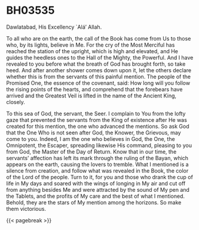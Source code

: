 # BH03535 {#sec-bh03535 .unnumbered}

Dawlatabad, His Excellency \`Alá' Allah.

To all who are on the earth, the call of the Book has come from Us to those who, by its lights, believe in Me. For the cry of the Most Merciful has reached the station of the upright, which is high and elevated, and He guides the heedless ones to the Hall of the Mighty, the Powerful. And I have revealed to you before what the breath of God has brought forth, so take heed. And after another shower comes down upon it, let the others declare whether this is from the servants of this painful mention. The people of the Promised One, the essence of the covenant, said: How long will you follow the rising points of the hearts, and comprehend that the forebears have arrived and the Greatest Veil is lifted in the name of the Ancient King, closely.

To this sea of God, the servant, the Seer. I complain to You from the lofty gaze that prevented the servants from the King of existence after He was created for this mention, the one who advanced the mentions. So ask God that the One Who is not seen after God, the Knower, the Grievous, may come to you. Indeed, I am the one who believes in God, the One, the Omnipotent, the Escaper, spreading likewise His command, pleasing to you from God, the Master of the Day of Return. Know that in our time, the servants’ affection has left its mark through the ruling of the Bayan, which appears on the earth, causing the lovers to tremble. What I mentioned is a silence from creation, and follow what was revealed in the Book, the color of the Lord of the people. Turn to it, for you and those who drank the cup of life in My days and soared with the wings of longing in My air and cut off from anything besides Me and were attracted by the sound of My pen and the Tablets, and the profits of My care and the best of what I mentioned. Behold, they are the stars of My mention among the horizons. So make them victorious.

{{< pagebreak >}}
